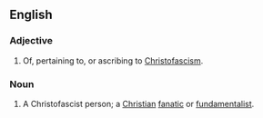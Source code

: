 ==English==

===Adjective===
{{en-adj}}

# {{pejorative}} Of, pertaining to, or ascribing to [[Christofascism]].

===Noun===
{{en-noun}}

# {{pejorative}} A Christofascist person; a [[Christian]] [[fanatic]] or [[fundamentalist]].